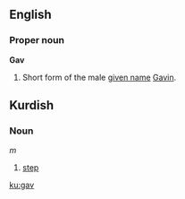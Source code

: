==English==
===Proper noun===
'''Gav'''

#Short form of the male [[given name]] [[Gavin]].

== Kurdish ==
===Noun===
''m''
# [[step]]

[[ku:gav]]